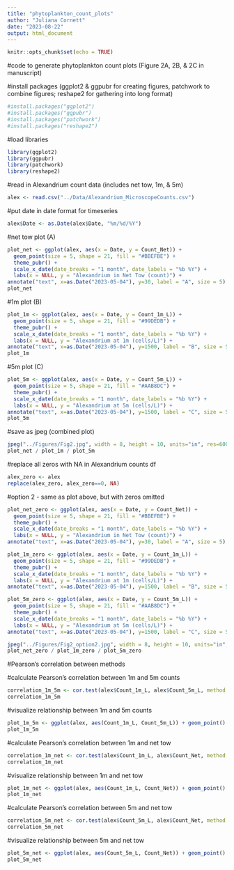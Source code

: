 ```yaml
---
title: "phytoplankton_count_plots"
author: "Juliana Cornett"
date: "2023-08-22"
output: html_document
---
```


```r
knitr::opts_chunk$set(echo = TRUE)
```

#code to generate phytoplankton count plots (Figure 2A, 2B, & 2C in manuscript)

#install packages (ggplot2 & ggpubr for creating figures, patchwork to combine figures; reshape2 for gathering into long format)

```r
#install.packages("ggplot2")
#install.packages("ggpubr")
#install.packages("patchwork")
#install.packages("reshape2")
```

#load libraries

```r
library(ggplot2)
library(ggpubr)
library(patchwork)
library(reshape2)
```

#read in Alexandrium count data (includes net tow, 1m, & 5m)

```r
alex <- read.csv("../Data/Alexandrium_MicroscopeCounts.csv")
```

#put date in date format for timeseries

```r
alex$Date <- as.Date(alex$Date, "%m/%d/%Y")
```

#net tow plot (A)

```r
plot_net <- ggplot(alex, aes(x = Date, y = Count_Net)) +
  geom_point(size = 5, shape = 21, fill = "#BBEFBE") +
  theme_pubr() +
  scale_x_date(date_breaks = "1 month", date_labels = "%b %Y") +
  labs(x = NULL, y = "Alexandrium in Net Tow (count)") +
annotate("text", x=as.Date("2023-05-04"), y=30, label = "A", size = 5) 
plot_net
```

#1m plot (B)

```r
plot_1m <- ggplot(alex, aes(x = Date, y = Count_1m_L)) +
  geom_point(size = 5, shape = 21, fill = "#99DEDB") +
  theme_pubr() +
  scale_x_date(date_breaks = "1 month", date_labels = "%b %Y") +
  labs(x = NULL, y = "Alexandrium at 1m (cells/L)") +
annotate("text", x=as.Date("2023-05-04"), y=1500, label = "B", size = 5) 
plot_1m
```

#5m plot (C)

```r
plot_5m <- ggplot(alex, aes(x = Date, y = Count_5m_L)) +
  geom_point(size = 5, shape = 21, fill = "#AAB8DC") +
  theme_pubr() +
  scale_x_date(date_breaks = "1 month", date_labels = "%b %Y") +
  labs(x = NULL, y = "Alexandrium at 5m (cells/L)") +
annotate("text", x=as.Date("2023-05-04"), y=1500, label = "C", size = 5) 
plot_5m
```

#save as jpeg (combined plot)

```r
jpeg("../Figures/Fig2.jpg", width = 8, height = 10, units="in", res=600)
plot_net / plot_1m / plot_5m 
```

#replace all zeros with NA in Alexandrium counts df

```r
alex_zero <- alex
replace(alex_zero, alex_zero==0, NA)
```

#option 2 - same as plot above, but with zeros omitted 

```r
plot_net_zero <- ggplot(alex, aes(x = Date, y = Count_Net)) +
  geom_point(size = 5, shape = 21, fill = "#BBEFBE") +
  theme_pubr() +
  scale_x_date(date_breaks = "1 month", date_labels = "%b %Y") +
  labs(x = NULL, y = "Alexandrium in Net Tow (count)") +
annotate("text", x=as.Date("2023-05-04"), y=30, label = "A", size = 5) 

plot_1m_zero <- ggplot(alex, aes(x = Date, y = Count_1m_L)) +
  geom_point(size = 5, shape = 21, fill = "#99DEDB") +
  theme_pubr() +
  scale_x_date(date_breaks = "1 month", date_labels = "%b %Y") +
  labs(x = NULL, y = "Alexandrium at 1m (cells/L)") +
annotate("text", x=as.Date("2023-05-04"), y=1500, label = "B", size = 5) 

plot_5m_zero <- ggplot(alex, aes(x = Date, y = Count_5m_L)) +
  geom_point(size = 5, shape = 21, fill = "#AAB8DC") +
  theme_pubr() +
  scale_x_date(date_breaks = "1 month", date_labels = "%b %Y") +
  labs(x = NULL, y = "Alexandrium at 5m (cells/L)") +
annotate("text", x=as.Date("2023-05-04"), y=1500, label = "C", size = 5) 

jpeg("../Figures/Fig2_option2.jpg", width = 8, height = 10, units="in", res=600)
plot_net_zero / plot_1m_zero / plot_5m_zero
```

#Pearson's correlation between methods

#calculate Pearson's correlation between 1m and 5m counts

```r
correlation_1m_5m <- cor.test(alex$Count_1m_L, alex$Count_5m_L, method = "pearson")
correlation_1m_5m
```

#visualize relationship between 1m and 5m counts

```r
plot_1m_5m <- ggplot(alex, aes(Count_1m_L, Count_5m_L)) + geom_point() + geom_smooth(method = "lm") + theme_pubr()
plot_1m_5m
```

#calculate Pearson's correlation between 1m and net tow

```r
correlation_1m_net <- cor.test(alex$Count_1m_L, alex$Count_Net, method = "pearson")
correlation_1m_net
```

#visualize relationship between 1m and net tow

```r
plot_1m_net <- ggplot(alex, aes(Count_1m_L, Count_Net)) + geom_point() + geom_smooth(method = "lm") + theme_pubr()
plot_1m_net
```

#calculate Pearson's correlation between 5m and net tow

```r
correlation_5m_net <- cor.test(alex$Count_5m_L, alex$Count_Net, method = "pearson")
correlation_5m_net
```

#visualize relationship between 5m and net tow

```r
plot_5m_net <- ggplot(alex, aes(Count_5m_L, Count_Net)) + geom_point() + geom_smooth(method = "lm") + theme_pubr()
plot_5m_net
```
